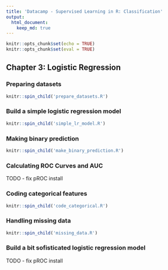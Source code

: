 ```yaml
---
title: 'Datacamp - Supervised Learning in R: Classification'
output: 
  html_document:
    keep_md: true
---
```


```r
knitr::opts_chunk$set(echo = TRUE)
knitr::opts_chunk$set(eval = TRUE)
```

## Chapter 3: Logistic Regression

### Preparing datasets

```r
knitr::spin_child('prepare_datasets.R')
```

### Build a simple logistic regression model

```r
knitr::spin_child('simple_lr_model.R')
```

### Making binary prediction

```r
knitr::spin_child('make_binary_prediction.R')
```

### Calculating ROC Curves and AUC

TODO - fix pROC install

### Coding categorical features

```r
knitr::spin_child('code_categorical.R')
```

### Handling missing data

```r
knitr::spin_child('missing_data.R')
```

### Build a bit sofisticated logistic regression model

TODO - fix pROC install